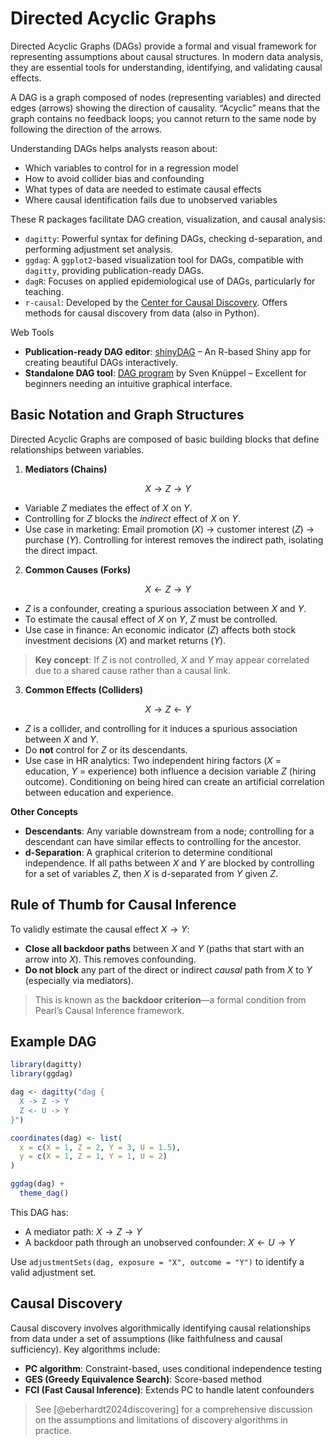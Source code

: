 # Directed Acyclic Graphs {#sec-directed-acyclic-graphs}

Directed Acyclic Graphs (DAGs) provide a formal and visual framework for representing assumptions about causal structures. In modern data analysis, they are essential tools for understanding, identifying, and validating causal effects.

A DAG is a graph composed of nodes (representing variables) and directed edges (arrows) showing the direction of causality. "Acyclic" means that the graph contains no feedback loops; you cannot return to the same node by following the direction of the arrows.

Understanding DAGs helps analysts reason about:

-   Which variables to control for in a regression model
-   How to avoid collider bias and confounding
-   What types of data are needed to estimate causal effects
-   Where causal identification fails due to unobserved variables

These R packages facilitate DAG creation, visualization, and causal analysis:

-   `dagitty`: Powerful syntax for defining DAGs, checking d-separation, and performing adjustment set analysis.
-   `ggdag`: A `ggplot2`-based visualization tool for DAGs, compatible with `dagitty`, providing publication-ready DAGs.
-   `dagR`: Focuses on applied epidemiological use of DAGs, particularly for teaching.
-   `r-causal`: Developed by the [Center for Causal Discovery](https://www.ccd.pitt.edu/data-science/). Offers methods for causal discovery from data (also in Python).

Web Tools

-   **Publication-ready DAG editor**: [shinyDAG](https://www.gerkelab.com/project/shinydag/) -- An R-based Shiny app for creating beautiful DAGs interactively.
-   **Standalone DAG tool**: [DAG program](https://hsz.dife.de/dag/) by Sven Knüppel -- Excellent for beginners needing an intuitive graphical interface.

## Basic Notation and Graph Structures

Directed Acyclic Graphs are composed of basic building blocks that define relationships between variables.

1.  **Mediators (Chains)**

$$
X \to Z \to Y
$$

-   Variable $Z$ mediates the effect of $X$ on $Y$.
-   Controlling for $Z$ blocks the *indirect* effect of $X$ on $Y$.
-   Use case in marketing: Email promotion ($X$) → customer interest ($Z$) → purchase ($Y$). Controlling for interest removes the indirect path, isolating the direct impact.

2.  **Common Causes (Forks)**

$$
X \leftarrow Z \to Y
$$

-   $Z$ is a confounder, creating a spurious association between $X$ and $Y$.
-   To estimate the causal effect of $X$ on $Y$, $Z$ must be controlled.
-   Use case in finance: An economic indicator ($Z$) affects both stock investment decisions ($X$) and market returns ($Y$).

> **Key concept**: If $Z$ is not controlled, $X$ and $Y$ may appear correlated due to a shared cause rather than a causal link.

3.  **Common Effects (Colliders)**

$$
X \to Z \leftarrow Y
$$

-   $Z$ is a collider, and controlling for it induces a spurious association between $X$ and $Y$.
-   Do **not** control for $Z$ or its descendants.
-   Use case in HR analytics: Two independent hiring factors ($X$ = education, $Y$ = experience) both influence a decision variable $Z$ (hiring outcome). Conditioning on being hired can create an artificial correlation between education and experience.

**Other Concepts**

-   **Descendants**: Any variable downstream from a node; controlling for a descendant can have similar effects to controlling for the ancestor.
-   **d-Separation**: A graphical criterion to determine conditional independence. If all paths between $X$ and $Y$ are blocked by controlling for a set of variables $Z$, then $X$ is d-separated from $Y$ given $Z$.

## Rule of Thumb for Causal Inference

To validly estimate the causal effect $X \to Y$:

-   **Close all backdoor paths** between $X$ and $Y$ (paths that start with an arrow into $X$). This removes confounding.
-   **Do not block** any part of the direct or indirect *causal* path from $X$ to $Y$ (especially via mediators).

> This is known as the **backdoor criterion**---a formal condition from Pearl's Causal Inference framework.

## Example DAG

```r
library(dagitty)
library(ggdag)

dag <- dagitty("dag {
  X -> Z -> Y
  Z <- U -> Y
}")

coordinates(dag) <- list(
  x = c(X = 1, Z = 2, Y = 3, U = 1.5),
  y = c(X = 1, Z = 1, Y = 1, U = 2)
)

ggdag(dag) +
  theme_dag()
```

This DAG has:

-   A mediator path: $X \to Z \to Y$
-   A backdoor path through an unobserved confounder: $X \leftarrow U \to Y$

Use `adjustmentSets(dag, exposure = "X", outcome = "Y")` to identify a valid adjustment set.

## Causal Discovery

Causal discovery involves algorithmically identifying causal relationships from data under a set of assumptions (like faithfulness and causal sufficiency). Key algorithms include:

-   **PC algorithm**: Constraint-based, uses conditional independence testing
-   **GES (Greedy Equivalence Search)**: Score-based method
-   **FCI (Fast Causal Inference)**: Extends PC to handle latent confounders

> See [@eberhardt2024discovering] for a comprehensive discussion on the assumptions and limitations of discovery algorithms in practice.

## 
